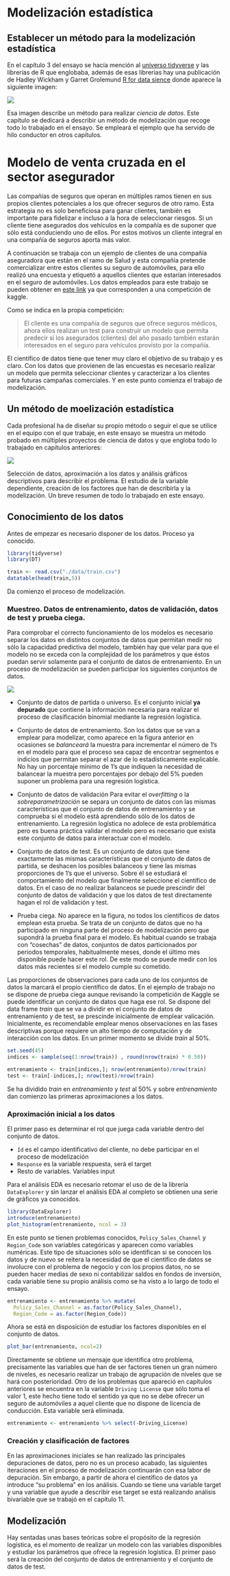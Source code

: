 # Modelización estadística {#modelizacion-estadistica}

## Establecer un método para la modelización estadística

En el capítulo 3 del ensayo se hacía mención al <a href="https://www.tidyverse.org/" target=_blank>universo tidyverse</a> y las librerías de R que englobaba, además de esas librerias hay una publicación de Hadley Wickham y Garret Grolemund <a href="https://r4ds.had.co.nz/" target="_blank">R for data sience</a> donde aparece la siguiente imagen:

![](https://d33wubrfki0l68.cloudfront.net/571b056757d68e6df81a3e3853f54d3c76ad6efc/32d37/diagrams/data-science.png)

Esa imagen describe un método para realizar _ciencia de datos_. Este capítulo se dedicará a describir un método de modelización que recoge todo lo trabajado en el ensayo. Se empleará el ejemplo que ha servido de hilo conductor en otros capítulos.

# Modelo de venta cruzada en el sector asegurador 

Las compañías de seguros que operan en múltiples ramos tienen en sus propios clientes potenciales a los que ofrecer seguros de otro ramo. Esta estrategia no es solo beneficiosa para ganar clientes, también es importante para fidelizar e incluso a la hora de seleccionar riesgos. Si un cliente tiene asegurados dos vehículos en la compañía es de suponer que sólo está conduciendo uno de ellos. Por estos motivos un cliente integral en una compañía de seguros aporta más valor.

A continuación se trabaja con un ejemplo de clientes de una compañía aseguradora que están en el ramo de Salud y esta compañía pretende comercializar entre estos clientes su seguro de automóviles, para ello realizó una encuesta y etiquetó a aquellos clientes que estarían interesados en el seguro de automóviles. Los datos empleados para este trabajo se pueden obtener en <a href="https://www.kaggle.com/datasets/anmolkumar/health-insurance-cross-sell-prediction" target="_blank">este link</a> ya que corresponden a una competición de kaggle.

Como se indica en la propia competición:

>El cliente es una compañía de seguros que ofrece seguros médicos, ahora ellos realizan un test para construir un modelo que permita predecir si los asegurados (clientes) del año pasado también estarán interesados en el seguro para vehículos provisto por la compañía.

El científico de datos tiene que tener muy claro el objetivo de su trabajo y es claro. Con los datos que provienen de las encuestas es necesario realizar un modelo que permita seleccionar clientes y caracterizar a los clientes para futuras campañas comerciales. Y en este punto comienza el trabajo de modelización. 

## Un método de moelización estadística

Cada profesional ha de diseñar su propio método o seguir el que se utilice en el equipo con el que trabaje, en este ensayo se muestra un método probado en múltiples proyectos de ciencia de datos y que engloba todo lo trabajado en capítulos anteriores:

![](./imagenes/metodo_modelizacion.png)

Selección de datos, aproximación a los datos y análisis gráficos descriptivos para describir el problema. El estudio de la variable dependiente, creación de los factores que han de describirla y la modelización. Un breve resumen de todo lo trabajado en este ensayo. 

## Conocimiento de los datos

Antes de empezar es necesario disponer de los datos. Proceso ya conocido.

```r
library(tidyverse)
library(DT)

train <- read.csv("./data/train.csv")
datatable(head(train,5))
```

Da comienzo el proceso de modelización.

### Muestreo. Datos de entrenamiento, datos de validación, datos de test y prueba ciega. 

Para comprobar el correcto funcionamiento de los modelos es necesario separar los datos en distintos conjuntos de datos que permitan medir no sólo la capacidad predictiva del modelo, también hay que velar para que el modelo no se exceda con la complejidad de los parámetros y que éstos puedan servir solamente para el conjunto de datos de entrenamiento. En un proceso de modelización se pueden participar los siguientes conjuntos de datos. 

![](./imagenes/entrenamiento_validacion_test.png)

- Conjunto de datos de partida o universo. Es el conjunto inicial **ya depurado** que contiene la información necesaria para realizar el proceso de clasificación binomial mediante la regresión logística.  

- Conjunto de datos de entrenamiento. Son los datos que se van a emplear para modelizar, como aparece en la figura anterior en ocasiones se _balanceará_ la muestra para incrementar el número de 1's en el modelo para que el proceso sea capaz de encontrar segmentos e indicios que permitan separar el azar de lo estadísticamente explicable. No hay un porcentaje mínimo de 1's que indiquen la necesidad de balancear la muestra pero porcentajes por debajo del 5% pueden suponer un problema para una regresión logística. 

- Conjunto de datos de validación Para evitar el _overfitting_ o la _sobreparametrización_ se separa un conjunto de datos con las mismas características que el conjunto de datos de entrenamiento y se comprueba si el modelo está aprendiendo sólo de los datos de entrenamiento. La regresión logística no adolece de esta problemática pero es buena práctica validar el modelo pero es necesario que exista este conjunto de datos para interactuar con el modelo. 

- Conjunto de datos de test. Es un conjunto de datos que tiene exactamente las mismas características que el conjunto de datos de partida, se deshacen los posibles balanceos y tiene las mismas proporciones de 1's que el universo. Sobre él se estudiará el comportamiento del modelo que finalmente seleccione el científico de datos. En el caso de no realizar balanceos se puede prescindir del conjunto de datos de validación y que los datos de test directamente hagan el rol de validación y test. 

- Prueba ciega. No aparece en la figura, no todos los científicos de datos emplean esta prueba. Se trata de un conjunto de datos que no ha participado en ninguna parte del proceso de modelización pero que supondrá la prueba final para el modelo. Es habitual cuando se trabaja con "cosechas" de datos, conjuntos de datos particionados por periodos temporales, habitualmente meses, donde el último mes disponible puede hacer este rol. De este modo se puede medir con los datos más recientes si el modelo cumple su cometido. 

Las proporciones de observaciones para cada uno de los conjuntos de datos la marcará el propio científico de datos. En el ejemplo de trabajo no se dispone de prueba ciega aunque revisando la competición de Kaggle se puede identificar un conjunto de datos que haga ese rol. Se dispone del data frame _train_ que se va a dividir en el conjunto de datos de entrenamiento y de test, se prescinde inicialmente de emplear valicación. Inicialmente, es recomendable emplear menos observaciones en las fases descriptivas porque requiere un alto tiempo de computación y de interacción con los datos. En un primer momento se divide _train_ al 50%.

```r
set.seed(45)
indices <- sample(seq(1:nrow(train)) , round(nrow(train) * 0.50))

entrenamiento <- train[indices,]; nrow(entrenamiento)/nrow(train)
test <- train[-indices,]; nrow(test)/nrow(train)
```

Se ha dividido _train_ en _entrenamiento_ y _test_ al 50% y sobre _entrenamiento_ dan comienzo las primeras aproximaciones a los datos. 

### Aproximación inicial a los datos 

El primer paso es determinar el rol que juega cada variable dentro del conjunto de datos. 

- `Id` es el campo identificativo del cliente, no debe participar en el proceso de modelización
- `Response` es la variable respuesta, será el target
- Resto de variables. Variables input

Para el análisis EDA es necesario retomar el uso de de la librería `DataExplorer` y sin lanzar el análisis EDA al completo se obtienen una serie de gráficos ya conocidos.

```r
library(DataExplorer)
introduce(entrenamiento)
plot_histogram(entrenamiento, ncol = 3)
```

En este punto se tienen problemas conocidos, `Policy_Sales_Channel` y `Region_Code` son variables categóricas y aparecen como variables numéricas. Este tipo de situaciones sólo se identifican si se conocen los datos y de nuevo se reitera la necesidad de que el científico de datos se involucre con el problema de negocio y con los propios datos, no se pueden hacer medias de sexo ni contabilizar saldos en fondos de inversión, cada variable tiene su propio análisis como se ha visto a lo largo de todo el ensayo. 

```r
entrenamiento <- entrenamiento %>% mutate(
  Policy_Sales_Channel = as.factor(Policy_Sales_Channel),
  Region_Code = as.factor(Region_Code))
```

Ahora se está en disposición de estudiar los factores disponibles en el conjunto de datos. 

```r
plot_bar(entrenamiento, ncol=2)
```

Directamente se obtiene un mensaje que identifica otro problema, precisamente las variables que han de ser factores tienen un gran número de niveles, es necesario realizar un trabajo de agrupación de niveles que se hará con posterioridad. Otro de los problemas que apareció en capítulos anteriores se encuentra en la variable `Driving License` que sólo toma el valor 1, este hecho tiene todo el sentido ya que no se debe ofrecer un seguro de automóviles a aquel cliente que no dispone de licencia de conducción. Esta variable será eliminada. 

```r
entrenamiento <- entrenamiento %>% select(-Driving_License)
```

### Creación y clasificación de factores

En las aproximaciones iniciales se han realizado las principales depuraciones de datos, pero no es un proceso acabado, las siguientes iteraciones en el proceso de modelización continuarán con esa labor de depuración. Sin embargo, a partir de ahora el científico de datos ya introduce "su problema" en los análisis. Cuando se tiene una variable target y una variable que ayude a describir ese target se está realizando análisis bivariable que se trabajó en el capítulo 11. 



## Modelización

Hay sentadas unas bases teóricas sobre el propósito de la regresión logística, es el momento de realizar un modelo con las variables disponibles y estudiar los parámetros que ofrece la regresión logística. El primer paso será la creación del conjunto de datos de entrenamiento y el conjunto de datos de test.













